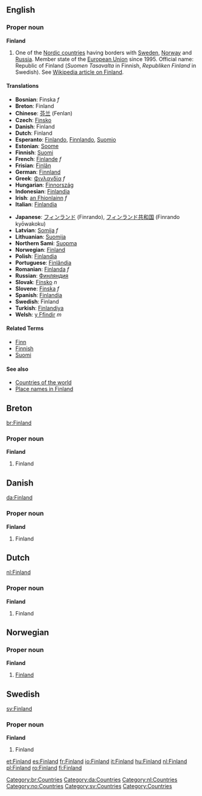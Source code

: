 ==English==
===Proper noun===
'''Finland'''
{{wikipedia}}
# One of the [[Nordic countries]] having borders with [[Sweden]], [[Norway]] and [[Russia]]. Member state of the [[European Union]] since 1995. Official name: Republic of Finland (''Suomen Tasavalta'' in Finnish, ''Republiken Finland'' in Swedish). See [[w:Finland|Wikipedia article on Finland]].

====Translations====
{{top}}
*'''Bosnian''': Finska ''f''
*'''Breton''': Finland
*'''Chinese''': [[芬兰]] (Fenlan)
*'''Czech''': [[Finsko]]
*'''Danish''': Finland
*'''Dutch''': Finland
*'''Esperanto''': [[Finlando]], [[Finnlando]], [[Suomio]]
*'''Estonian''': [[Soome]]
*'''Finnish''': [[Suomi]]
*'''French''': [[Finlande]] ''f''
*'''Frisian''': [[Finlân]]
*'''German''': [[Finnland]]
*'''Greek''': [[Φινλανδία]] ''f''
*'''Hungarian''': [[Finnország]]
*'''Indonesian''': [[Finlandia]]
*'''Irish''': [[an Fhionlainn]] ''f''
*'''Italian''': [[Finlandia]]
{{mid}}
*'''Japanese''': [[フィンランド]] (Finrando), [[フィンランド共和国]] (Finrando kyōwakoku)
*'''Latvian''': [[Somija]] ''f''
*'''Lithuanian''': [[Suomija]]
*'''Northern Sami''': [[Suopma]]
*'''Norwegian''': [[#Norwegian|Finland]]
*'''Polish''': [[Finlandia]]
*'''Portuguese''': [[Finlândia]]
*'''Romanian''': [[Finlanda]] ''f''
*'''Russian''': [[Финляндия]]
*'''Slovak''': [[Fínsko]] ''n''
*'''Slovene''': [[Finska]] ''f''
*'''Spanish''': [[Finlandia]]
*'''Swedish''': Finland
*'''Turkish''': [[Finlandiya]]
*'''Welsh''': [[y Ffindir]] ''m''
{{bottom}}

====Related Terms====
*[[Finn]]
*[[Finnish]]
*[[Suomi]]

====See also====
*[[Countries of the world]]
*[[Place names in Finland]]

==Breton==
[[br:Finland]]
[[Category:br:Countries]]
===Proper noun===
'''Finland'''
#Finland

==Danish==
[[da:Finland]]
[[Category:da:Countries]]
===Proper noun===
'''Finland'''
#Finland

==Dutch==
[[nl:Finland]]
[[Category:nl:Countries]]
===Proper noun===
'''Finland'''
#Finland

==Norwegian==
===Proper noun===
[[Category:no:Countries]]
'''Finland'''
#[[#English|Finland]]

==Swedish==
[[sv:Finland]]
[[Category:sv:Countries]]
===Proper noun===
'''Finland'''
#Finland

[[Category:Countries]]

[[et:Finland]]
[[es:Finland]]
[[fr:Finland]]
[[io:Finland]]
[[it:Finland]]
[[hu:Finland]]
[[nl:Finland]]
[[pl:Finland]]
[[ro:Finland]]
[[fi:Finland]]